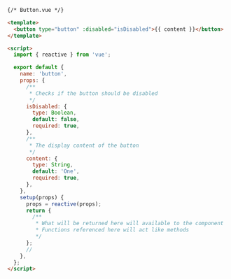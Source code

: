 ```html
{/* Button.vue */}

<template>
  <button type="button" :disabled="isDisabled">{{ content }}</button>
</template>

<script>
  import { reactive } from 'vue';

  export default {
    name: 'button',
    props: {
      /**
       * Checks if the button should be disabled
       */
      isDisabled: {
        type: Boolean,
        default: false,
        required: true,
      },
      /**
       * The display content of the button
       */
      content: {
        type: String,
        default: 'One',
        required: true,
      },
    },
    setup(props) {
      props = reactive(props);
      return {
        /**
         * What will be returned here will available to the component
         * Functions referenced here will act like methods
         */
      };
      //
    },
  };
</script>
```